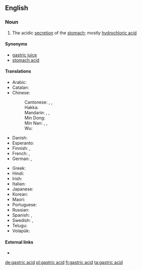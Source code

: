 ==English==

===Noun===
{{en-noun|-}}

# {{lb|en|biochemistry}} The acidic [[secretion]] of the [[stomach]]; mostly [[hydrochloric acid]]

====Synonyms====
* [[gastric juice]]
* [[stomach acid]]

====Translations====
{{trans-top|acidic secretion of the stomach}}
* Arabic: {{t|ar|عُصَارَة هَضْمِيَّة|f|tr=ʿuṣāra haḍmiya}}
* Catalan: {{t|ca|àcid gàstric|m}}
* Chinese:
*: Cantonese: {{t|yue|胃酸|tr=wai6 syun1}}, {{t|yue|胃液|tr=wai6 jik6}}, {{t|yue|胃汁|tr=wai6 zap1}}
*: Hakka: {{t|hak|胃酸|tr=vi-sôn}}
*: Mandarin: {{t+|cmn|胃酸|tr=wèisuān}}, {{t+|cmn|胃液|tr=wèiyè}}, {{t|cmn|胃汁|tr=wèizhī}}
*: Min Dong: {{t|cdo|胃酸|tr=ôi-sŏng}}
*: Min Nan: {{t+|nan|刺酸|tr=chhiah-sng}}, {{t|nan|胃酸|tr=ūi-sng}}, {{t|nan|胃液|tr=ūi-e̍k}}
*: Wu: {{t|wuu|胃酸|tr=3hhue soe}}
* Danish: {{t|da|mavesaft|c}}
* Esperanto: {{t|eo|stomaksuko}}
* Finnish: {{t|fi|mahaneste}}, {{t|fi|vatsahappo}}
* French: {{t|fr|acide gastrique|m}}, {{t|fr|suc gastrique|m}}
* German: {{t+|de|Magensäure|f}}, {{t+|de|Magensaft|m}}
{{trans-mid}}
* Greek: {{t|el|[[γαστρικός|γαστρικό]] [[οξύ]]|n}}
* Hindi: {{t-needed|hi}}
* Irish: {{t|ga|aigéad goile|m}}
* Italian: {{t|it|succo gastrico|m}}
* Japanese: {{t+|ja|胃酸|tr=いさん, isan}}
* Korean: {{t-needed|ko}}
* Maori: {{t|mi|waikawa puku}}
* Portuguese: {{t|pt|ácido gástrico|m}}
* Russian: {{t+|ru|желу́дочный сок|m}}
* Spanish: {{t|es|ácido gástrico|m}}, {{t|es|jugo gástrico|m}}
* Swedish: {{t+|sv|magsyra|c}}, {{t+|sv|magsaft|c}}
* Telugu: {{t|te|జీర్ణరసము}}
* Volapük: {{t|vo|stomägavaet}}
{{trans-bottom}}

====External links====
* {{pedialite}}

[[de:gastric acid]]
[[pl:gastric acid]]
[[fi:gastric acid]]
[[ta:gastric acid]]